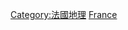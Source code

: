{{Commonscat|Populated places in France}}

[[Category:法國地理|Category:法國地理]]
[[Category:歐洲各國聚居地|France]]